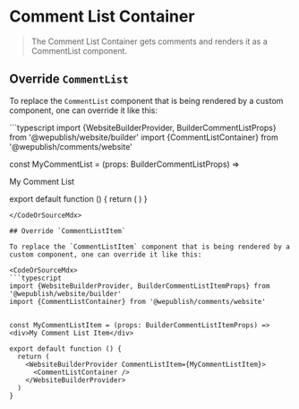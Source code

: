 
<Meta of={stories} />

# Comment List Container

> The Comment List Container gets comments and renders it as a <LinkTo kind="Components/Comment List" story="Default">CommentList component</LinkTo>.

## Override `CommentList`

To replace the `CommentList` component that is being rendered by a custom component, one can override it like this:

<CodeOrSourceMdx>
```typescript
import {WebsiteBuilderProvider, BuilderCommentListProps} from '@wepublish/website/builder'
import {CommentListContainer} from '@wepublish/comments/website'

const MyCommentList = (props: BuilderCommentListProps) => <div>My Comment List</div>

export default function () {
  return (
    <WebsiteBuilderProvider CommentList={MyCommentList}>
      <CommentListContainer />
    </WebsiteBuilderProvider>
  )
}
```
</CodeOrSourceMdx>

## Override `CommentListItem`

To replace the `CommentListItem` component that is being rendered by a custom component, one can override it like this:

<CodeOrSourceMdx>
```typescript
import {WebsiteBuilderProvider, BuilderCommentListItemProps} from '@wepublish/website/builder'
import {CommentListContainer} from '@wepublish/comments/website'


const MyCommentListItem = (props: BuilderCommentListItemProps) => <div>My Comment List Item</div>

export default function () {
  return (
    <WebsiteBuilderProvider CommentListItem={MyCommentListItem}>
      <CommentListContainer />
    </WebsiteBuilderProvider>
  )
}
```
</CodeOrSourceMdx>

<Canvas>
  <Story of={stories.Default} />
</Canvas>
